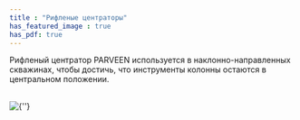 ```yaml
---
title : "Рифленые центраторы"
has_featured_image : true
has_pdf: true
---
```


Рифленый центратор PARVEEN используется в наклонно-направленных скважинах, чтобы достичь, что инструменты колонны остаются в центральном положении.

<br />
<Image src={image} alt={''} />